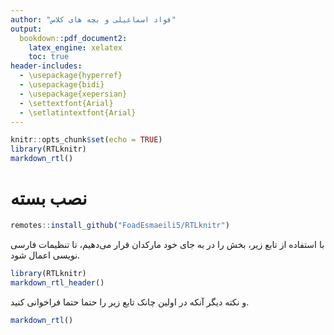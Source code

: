 ```yaml
---
author: "فواد اسماعیلی و بچه های کلاس"
output:
  bookdown::pdf_document2:
    latex_engine: xelatex
    toc: true
header-includes:
  - \usepackage{hyperref}
  - \usepackage{bidi}
  - \usepackage{xepersian}
  - \settextfont{Arial}
  - \setlatintextfont{Arial}
---
```


```r
knitr::opts_chunk$set(echo = TRUE)
library(RTLknitr)
markdown_rtl()
```

# نصب بسته 
```r
remotes::install_github("FoadEsmaeili5/RTLknitr")
```

با استفاده از تابع زیر، بخش 
\lr{header}
را در به جای 
\lr{header}
خود مارکدان قرار می‌دهیم،
تا تنظیمات فارسی نویسی اعمال شود.


```r
library(RTLknitr)
markdown_rtl_header()
```

و نکته دیگر آنکه در اولین چانک
تابع زیر را حتما حتما فراخوانی کنید.

```r
markdown_rtl()
```


